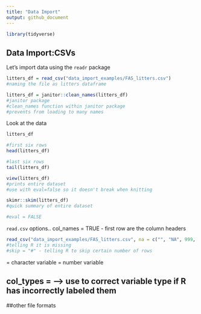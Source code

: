 ```yaml
---
title: "Data Import"
output: github_document
---
```



```r
library(tidyverse)
```

## Data Import:CSVs

Let's import data using the `readr` package

```r
litters_df = read_csv("data_import_examples/FAS_litters.csv")
#naming the file as litters dataframe

litters_df = janitor::clean_names(litters_df)
#janitor package 
#clean_names function within janitor package
#prevents from loading to many names
```

Look at the data
```r
litters_df

#first six rows
head(litters_df)

#last six rows
tail(litters_df)

view(litters_df)
#prints entire dataset
#use with eval=false so it doesn't break when knitting

skimr::skim(litters_df)
#quick summary of entire dataset
```

```r
#eval = FALSE

```

`read.csv` options..
col_names = TRUE - first row are the column headers

```r
read_csv("data_import_examples/FAS_litters.csv", na = c("", "NA", 999, 88), skip = 2)
#telling R it is missing
#skip = "#" - telling R to skip certain number of rows
```
<chr> = character variable
<dbl> = number variable

## col_types = --> use to correct variable type if R has incorrectly labeled them

##other file formats
